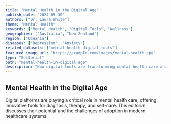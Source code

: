 ```yaml
---
title: "Mental Health in the Digital Age"
publish_date: "2024-09-30"
authors: ["Dr. Laura White"]
theme: "Mental Health"
keywords: ["Mental Health", "Digital Tools", "Wellness"]
geographies: ["Australia", "New Zealand"]
region: ["Oceania"]
diseases: ["Depression", "Anxiety"]
related_datasets: ["mental-health-digital-tools"]
featured_image_url: "https://example.com/images/mental-health.jpg"
type: "Editorial"
path: "mental-health-in-digital-age"
description: "How digital tools are transforming mental health care and wellness."
---
```


## Mental Health in the Digital Age

Digital platforms are playing a critical role in mental health care, offering innovative tools for diagnosis, therapy, and self-care. This editorial discusses their potential and the challenges of adoption in modern healthcare systems.
